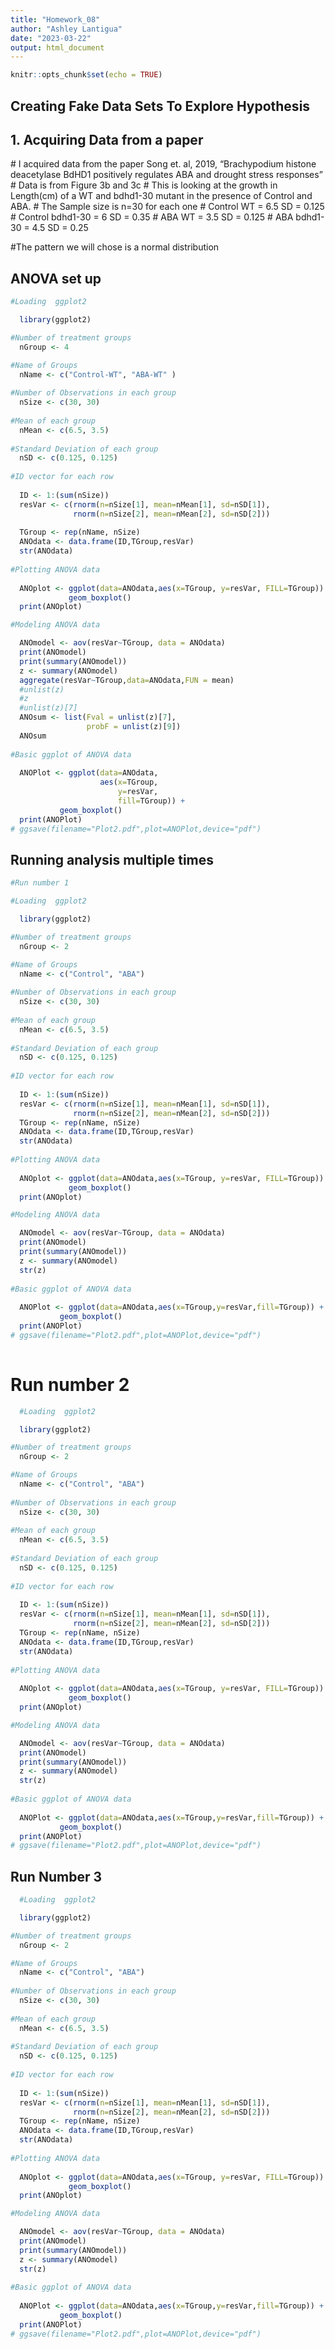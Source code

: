 ```yaml
---
title: "Homework_08"
author: "Ashley Lantigua"
date: "2023-03-22"
output: html_document
---
```


```r
knitr::opts_chunk$set(echo = TRUE)
```

## Creating Fake Data Sets To Explore Hypothesis

## 1. Acquiring Data from a paper 
  
  # I acquired data from the paper Song et. al, 2019, "Brachypodium histone deacetylase BdHD1 positively regulates ABA and drought stress responses" 
  # Data is from Figure 3b and 3c
  # This is looking at the growth in Length(cm) of a WT and bdhd1-30 mutant in the presence of Control and ABA. 
  # The Sample size is n=30 for each one 
  # Control       WT = 6.5  SD = 0.125
  # Control bdhd1-30 = 6    SD = 0.35
  # ABA           WT = 3.5  SD = 0.125
  # ABA     bdhd1-30 = 4.5  SD = 0.25
  
  #The pattern we will chose is a normal distribution 
  
## ANOVA set up

```r
#Loading  ggplot2

  library(ggplot2)

#Number of treatment groups 
  nGroup <- 4

#Name of Groups 
  nName <- c("Control-WT", "ABA-WT" )
  
#Number of Observations in each group
  nSize <- c(30, 30)
  
#Mean of each group
  nMean <- c(6.5, 3.5)
  
#Standard Deviation of each group
  nSD <- c(0.125, 0.125)
  
#ID vector for each row
  
  ID <- 1:(sum(nSize))
  resVar <- c(rnorm(n=nSize[1], mean=nMean[1], sd=nSD[1]),
              rnorm(n=nSize[2], mean=nMean[2], sd=nSD[2])) 
             
  TGroup <- rep(nName, nSize)
  ANOdata <- data.frame(ID,TGroup,resVar)
  str(ANOdata)
  
#Plotting ANOVA data
  
  ANOplot <- ggplot(data=ANOdata,aes(x=TGroup, y=resVar, FILL=TGroup)) + 
             geom_boxplot()
  print(ANOplot)

#Modeling ANOVA data

  ANOmodel <- aov(resVar~TGroup, data = ANOdata)
  print(ANOmodel)
  print(summary(ANOmodel))
  z <- summary(ANOmodel)
  aggregate(resVar~TGroup,data=ANOdata,FUN = mean)
  #unlist(z)
  #z
  #unlist(z)[7]
  ANOsum <- list(Fval = unlist(z)[7], 
                 probF = unlist(z)[9])
  ANOsum
  
#Basic ggplot of ANOVA data
  
  ANOPlot <- ggplot(data=ANOdata,
                    aes(x=TGroup,
                        y=resVar,
                        fill=TGroup)) +
           geom_boxplot()
  print(ANOPlot)
# ggsave(filename="Plot2.pdf",plot=ANOPlot,device="pdf")

```

## Running analysis multiple times 

```r

#Run number 1 

#Loading  ggplot2

  library(ggplot2)

#Number of treatment groups 
  nGroup <- 2

#Name of Groups 
  nName <- c("Control", "ABA")
  
#Number of Observations in each group
  nSize <- c(30, 30)
  
#Mean of each group
  nMean <- c(6.5, 3.5)
  
#Standard Deviation of each group
  nSD <- c(0.125, 0.125)
  
#ID vector for each row
  
  ID <- 1:(sum(nSize))
  resVar <- c(rnorm(n=nSize[1], mean=nMean[1], sd=nSD[1]),
              rnorm(n=nSize[2], mean=nMean[2], sd=nSD[2]))
  TGroup <- rep(nName, nSize)
  ANOdata <- data.frame(ID,TGroup,resVar)
  str(ANOdata)
  
#Plotting ANOVA data
  
  ANOplot <- ggplot(data=ANOdata,aes(x=TGroup, y=resVar, FILL=TGroup)) + 
             geom_boxplot()
  print(ANOplot)

#Modeling ANOVA data

  ANOmodel <- aov(resVar~TGroup, data = ANOdata)
  print(ANOmodel)
  print(summary(ANOmodel))
  z <- summary(ANOmodel)
  str(z)
  
#Basic ggplot of ANOVA data
  
  ANOPlot <- ggplot(data=ANOdata,aes(x=TGroup,y=resVar,fill=TGroup)) +
           geom_boxplot()
  print(ANOPlot)
# ggsave(filename="Plot2.pdf",plot=ANOPlot,device="pdf")
  
```
  

# Run number 2 
  
```r
  #Loading  ggplot2

  library(ggplot2)

#Number of treatment groups 
  nGroup <- 2

#Name of Groups 
  nName <- c("Control", "ABA")
  
#Number of Observations in each group
  nSize <- c(30, 30)
  
#Mean of each group
  nMean <- c(6.5, 3.5)
  
#Standard Deviation of each group
  nSD <- c(0.125, 0.125)
  
#ID vector for each row
  
  ID <- 1:(sum(nSize))
  resVar <- c(rnorm(n=nSize[1], mean=nMean[1], sd=nSD[1]),
              rnorm(n=nSize[2], mean=nMean[2], sd=nSD[2]))
  TGroup <- rep(nName, nSize)
  ANOdata <- data.frame(ID,TGroup,resVar)
  str(ANOdata)
  
#Plotting ANOVA data
  
  ANOplot <- ggplot(data=ANOdata,aes(x=TGroup, y=resVar, FILL=TGroup)) + 
             geom_boxplot()
  print(ANOplot)

#Modeling ANOVA data

  ANOmodel <- aov(resVar~TGroup, data = ANOdata)
  print(ANOmodel)
  print(summary(ANOmodel))
  z <- summary(ANOmodel)
  str(z)
  
#Basic ggplot of ANOVA data
  
  ANOPlot <- ggplot(data=ANOdata,aes(x=TGroup,y=resVar,fill=TGroup)) +
           geom_boxplot()
  print(ANOPlot)
# ggsave(filename="Plot2.pdf",plot=ANOPlot,device="pdf")

```

## Run Number 3

```r

  #Loading  ggplot2

  library(ggplot2)

#Number of treatment groups 
  nGroup <- 2

#Name of Groups 
  nName <- c("Control", "ABA")
  
#Number of Observations in each group
  nSize <- c(30, 30)
  
#Mean of each group
  nMean <- c(6.5, 3.5)
  
#Standard Deviation of each group
  nSD <- c(0.125, 0.125)
  
#ID vector for each row
  
  ID <- 1:(sum(nSize))
  resVar <- c(rnorm(n=nSize[1], mean=nMean[1], sd=nSD[1]),
              rnorm(n=nSize[2], mean=nMean[2], sd=nSD[2]))
  TGroup <- rep(nName, nSize)
  ANOdata <- data.frame(ID,TGroup,resVar)
  str(ANOdata)
  
#Plotting ANOVA data
  
  ANOplot <- ggplot(data=ANOdata,aes(x=TGroup, y=resVar, FILL=TGroup)) + 
             geom_boxplot()
  print(ANOplot)

#Modeling ANOVA data

  ANOmodel <- aov(resVar~TGroup, data = ANOdata)
  print(ANOmodel)
  print(summary(ANOmodel))
  z <- summary(ANOmodel)
  str(z)
  
#Basic ggplot of ANOVA data
  
  ANOPlot <- ggplot(data=ANOdata,aes(x=TGroup,y=resVar,fill=TGroup)) +
           geom_boxplot()
  print(ANOPlot)
# ggsave(filename="Plot2.pdf",plot=ANOPlot,device="pdf")

```


